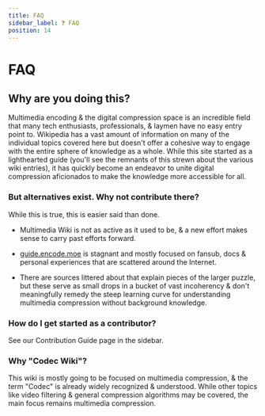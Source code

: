```yaml
---
title: FAQ
sidebar_label: ❓ FAQ
position: 14
---
```


# FAQ

## Why are you doing this?

Multimedia encoding & the digital compression space is an incredible field that many tech enthusiasts, professionals, & laymen have no easy entry point to. Wikipedia has a vast amount of information on many of the individual topics covered here but doesn't offer a cohesive way to engage with the entire sphere of knowledge as a whole. While this site started as a lighthearted guide (you'll see the remnants of this strewn about the various wiki entries), it has quickly become an endeavor to unite digital compression aficionados to make the knowledge more accessible for all.

### But alternatives exist. Why not contribute there?

While this is true, this is easier said than done.

- Multimedia Wiki is not as active as it used to be, & a new effort makes sense to carry past efforts forward.

- [guide.encode.moe](https://guide.encode.moe/) is stagnant and mostly focused on fansub, docs & personal experiences that are scattered around the Internet.

- There are sources littered about that explain pieces of the larger puzzle, but these serve as small drops in a bucket of vast incoherency & don't meaningfully remedy the steep learning curve for understanding multimedia compression without background knowledge.

### How do I get started as a contributor?

See our Contribution Guide page in the sidebar.

### Why "Codec Wiki"?

This wiki is mostly going to be focused on multimedia compression, & the term "Codec" is already widely recognized & understood. While other topics like video filtering & general compression algorithms may be covered, the main focus remains multimedia compression.
